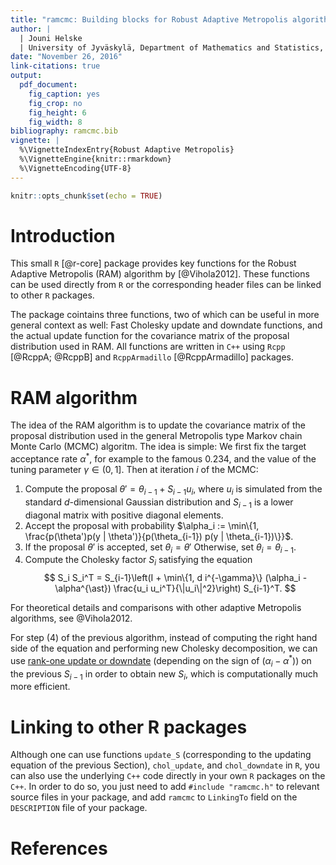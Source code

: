 ```yaml
---
title: "ramcmc: Building blocks for Robust Adaptive Metropolis algorithm"
author: |
  | Jouni Helske
  | University of Jyväskylä, Department of Mathematics and Statistics, Finland
date: "November 26, 2016"
link-citations: true
output: 
  pdf_document:
    fig_caption: yes
    fig_crop: no
    fig_height: 6
    fig_width: 8
bibliography: ramcmc.bib
vignette: |
  %\VignetteIndexEntry{Robust Adaptive Metropolis}
  %\VignetteEngine{knitr::rmarkdown}
  %\VignetteEncoding{UTF-8}
---
```

  
```r
knitr::opts_chunk$set(echo = TRUE)
```

# Introduction

This small `R` [@r-core] package provides key functions for the Robust Adaptive Metropolis (RAM) algorithm by [@Vihola2012]. These functions can be used directly from `R` or the corresponding header files can be linked to other `R` packages.

The package cointains three functions, two of which can be useful in more general context as well: Fast Cholesky update and downdate functions, and the actual update function for the covariance matrix of the proposal distribution used in RAM. All functions are written in `C++` using `Rcpp` [@RcppA; @RcppB] and `RcppArmadillo` [@RcppArmadillo] packages.

# RAM algorithm

The idea of the RAM algorithm is to update the covariance matrix of the proposal distribution used in the general Metropolis type Markov chain Monte Carlo (MCMC) algoritm. The idea is simple: We first fix the target acceptance rate $\alpha^{\ast}$, for example to the famous 0.234, and the value of the tuning parameter $\gamma \in (0,1]$. Then at iteration $i$ of the MCMC:

(1) Compute the proposal $\theta' = \theta_{i-1} + S_{i-1} u_i$, where $u_i$ is simulated from the standard $d$-dimensional Gaussian distribution and $S_{i-1}$ is a lower diagonal matrix with positive diagonal elements. 
(2) Accept the proposal with probability $\alpha_i := \min\{1, \frac{p(\theta')p(y | \theta')}{p(\theta_{i-1}) p(y | \theta_{i-1})\}}$.
(3) If the proposal $\theta'$ is accepted, set $\theta_i = \theta'$ Otherwise, set $\theta_i = \theta_{i-1}$.
(4) Compute the Cholesky factor $S_i$ satisfying the equation
$$
S_i S_i^T = S_{i-1}\left(I + \min\{1, d i^{-\gamma}\} (\alpha_i - \alpha^{\ast}) \frac{u_i u_i^T}{\|u_i\|^2}\right) S_{i-1}^T.
$$

For theoretical details and comparisons with other adaptive Metropolis algorithms, see @Vihola2012.

For step (4) of the previous algorithm, instead of computing the right hand side of the equation and performing new Cholesky decomposition, we can use [rank-one update or downdate](https://en.wikipedia.org/wiki/Cholesky_decomposition#Updating_the_decomposition) (depending on the sign of $(\alpha_i - \alpha^{\ast})$) on the previous $S_{i-1}$ in order to obtain new $S_i$, which is computationally much more efficient.

# Linking to other R packages

Although one can use functions `update_S` (corresponding to the updating equation of the previous Section), `chol_update`, and `chol_downdate` in `R`, you can also use the underlying `C++` code directly in your own `R` packages on the `C++`. In order to do so, you just need to add `#include "ramcmc.h"` to relevant source files in your package, and add `ramcmc` to `LinkingTo` field on the `DESCRIPTION` file of your package.


# References
